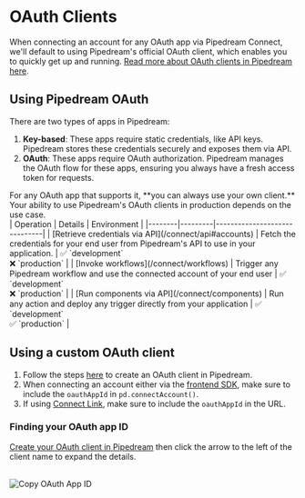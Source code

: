 
# OAuth Clients

When connecting an account for any OAuth app via Pipedream Connect, we'll default to using Pipedream's official OAuth client, which enables you to quickly get up and running. [Read more about OAuth clients in Pipedream here](/connected-accounts/oauth-clients).

## Using Pipedream OAuth

There are two types of apps in Pipedream:

1. **Key-based**: These apps require static credentials, like API keys. Pipedream stores these credentials securely and exposes them via API.
2. **OAuth**: These apps require OAuth authorization. Pipedream manages the OAuth flow for these apps, ensuring you always have a fresh access token for requests.

<Callout type="info">
For any OAuth app that supports it, **you can always use your own client.** Your ability to use Pipedream's OAuth clients in production depends on the use case.
</Callout>

<br />

<div className="highlightHeaderRowTable">
| Operation | Details | Environment |
|--------|---------|------------------------------|
| [Retrieve credentials via API](/connect/api#accounts) | Fetch the credentials for your end user from Pipedream's API to use in your application. | ✅ `development`<br />❌ `production` |
| [Invoke workflows](/connect/workflows) | Trigger any Pipedream workflow and use the connected account of your end user | ✅ `development`<br />❌ `production` |
| [Run components via API](/connect/components) | Run any action and deploy any trigger directly from your application | ✅ `development`<br />✅ `production` |
</div>

## Using a custom OAuth client

1. Follow the steps [here](/connected-accounts/oauth-clients#configuring-custom-oauth-clients) to create an OAuth client in Pipedream.
2. When connecting an account either via the [frontend SDK](/connect/managed-auth/quickstart#use-the-pipedream-sdk-in-your-frontend), make sure to include the `oauthAppId` in `pd.connectAccount()`.
3. If using [Connect Link](/connect/managed-auth/quickstart#or-use-connect-link), make sure to include the `oauthAppId` in the URL.

### Finding your OAuth app ID

[Create your OAuth client in Pipedream](https://pipedream.com/@/accounts/oauth-clients) then click the arrow to the left of the client name to expand the details.

<br />

<Image src="https://res.cloudinary.com/pipedreamin/image/upload/v1730241292/oauth-app-id_umhhqi.png" alt="Copy OAuth App ID" width={650} height={529} />